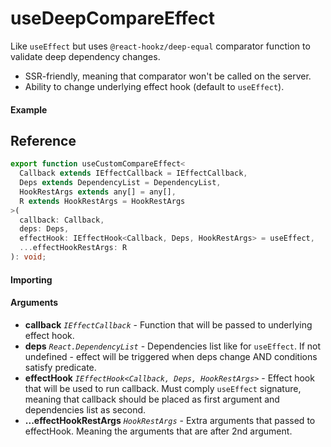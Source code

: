 
<Meta title="Lifecycle/useDeepCompareEffect" component={Example} />

# useDeepCompareEffect

Like `useEffect` but uses `@react-hookz/deep-equal` comparator function to validate deep dependency
changes.

- SSR-friendly, meaning that comparator won't be called on the server.
- Ability to change underlying effect hook (default to `useEffect`).

#### Example

<Canvas>
  <Story story={Example} inline />
</Canvas>

## Reference

```ts
export function useCustomCompareEffect<
  Callback extends IEffectCallback = IEffectCallback,
  Deps extends DependencyList = DependencyList,
  HookRestArgs extends any[] = any[],
  R extends HookRestArgs = HookRestArgs
>(
  callback: Callback,
  deps: Deps,
  effectHook: IEffectHook<Callback, Deps, HookRestArgs> = useEffect,
  ...effectHookRestArgs: R
): void;
```

#### Importing

<ImportPath />

#### Arguments

- **callback** _`IEffectCallback`_ - Function that will be passed to underlying effect hook.
- **deps** _`React.DependencyList`_ - Dependencies list like for `useEffect`. If not undefined -
  effect will be triggered when deps change AND conditions satisfy predicate.
- **effectHook** _`IEffectHook<Callback, Deps, HookRestArgs>`_ - Effect hook that will be used to
  run callback. Must comply `useEffect` signature, meaning that callback should be placed as first
  argument and dependencies list as second.
- **...effectHookRestArgs** _`HookRestArgs`_ - Extra arguments that passed to effectHook. Meaning
  the arguments that are after 2nd argument.

